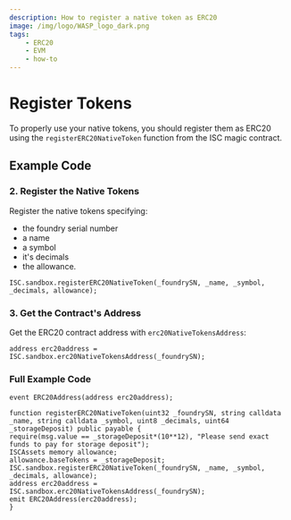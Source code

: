 ```yaml
---
description: How to register a native token as ERC20
image: /img/logo/WASP_logo_dark.png
tags:
    - ERC20
    - EVM
    - how-to
---
```



# Register Tokens

<ObsoleteTokenCreation />

To properly use your native tokens, you should register them as ERC20 using the `registerERC20NativeToken` function from the ISC magic contract.

## Example Code

<ExampleCodeIntro />

### 2. Register the Native Tokens

Register the native tokens specifying:

-   the foundry serial number
-   a name
-   a symbol
-   it's decimals
-   the allowance.

```solidity
ISC.sandbox.registerERC20NativeToken(_foundrySN, _name, _symbol, _decimals, allowance);
```

### 3. Get the Contract's Address

Get the ERC20 contract address with `erc20NativeTokensAddress`:

```solidity
address erc20address = ISC.sandbox.erc20NativeTokensAddress(_foundrySN);
```

### Full Example Code

```solidity
event ERC20Address(address erc20address);

function registerERC20NativeToken(uint32 _foundrySN, string calldata _name, string calldata _symbol, uint8 _decimals, uint64 _storageDeposit) public payable {
require(msg.value == _storageDeposit*(10**12), "Please send exact funds to pay for storage deposit");
ISCAssets memory allowance;
allowance.baseTokens = _storageDeposit;
ISC.sandbox.registerERC20NativeToken(_foundrySN, _name, _symbol, _decimals, allowance);
address erc20address = ISC.sandbox.erc20NativeTokensAddress(_foundrySN);
emit ERC20Address(erc20address);
}
```
